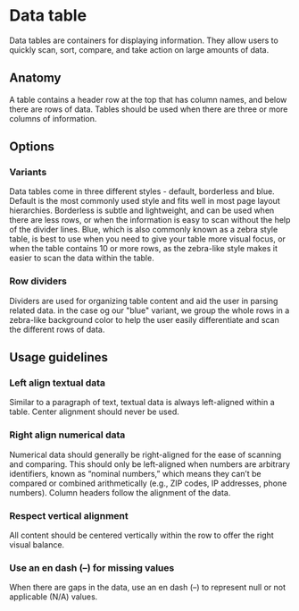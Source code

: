# Data table

Data tables are containers for displaying information. They allow users to quickly scan, sort, compare, and take action on large amounts of data.

## Anatomy

A table contains a header row at the top that has column names, and below there are rows of data. Tables should be used when there are three or more columns of information.

## Options

### Variants

Data tables come in three different styles - default, borderless and blue. Default is the most commonly used style and fits well in most page layout hierarchies. Borderless is subtle and lightweight, and can be used when there are less rows, or when the information is easy to scan without the help of the divider lines. Blue, which is also commonly known as a zebra style table, is best to use when you need to give your table more visual focus, or when the table contains 10 or more rows, as the zebra-like style makes it easier to scan the data within the table.

### Row dividers

Dividers are used for organizing table content and aid the user in parsing related data. in the case og our "blue" variant, we group the whole rows in a zebra-like background color to help the user easily differentiate and scan the different rows of data.

## Usage guidelines

### Left align textual data

Similar to a paragraph of text, textual data is always left-aligned within a table. Center alignment should never be used.

### Right align numerical data

Numerical data should generally be right-aligned for the ease of scanning and comparing. This should only be left-aligned when numbers are arbitrary identifiers, known as “nominal numbers,” which means they can’t be compared or combined arithmetically (e.g., ZIP codes, IP addresses, phone numbers). Column headers follow the alignment of the data.

### Respect vertical alignment

All content should be centered vertically within the row to offer the right visual balance.

### Use an en dash (–) for missing values

When there are gaps in the data, use an en dash (–) to represent null or not applicable (N/A) values.
